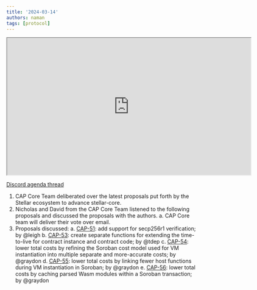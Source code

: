 ```yaml
---
title: '2024-03-14'
authors: naman
tags: [protocol]
---
```


<iframe
  src="https://drive.google.com/file/d/1Wh-MGz7foRLvGVU2J9w-ZBFt-BO3JVEb/view"
  width="640"
  height="360"
  allow="autoplay"
></iframe>

[Discord agenda thread](https://discord.com/channels/897514728459468821/1217193723612368926)

1. CAP Core Team deliberated over the latest proposals put forth by the Stellar ecosystem to advance stellar-core. 
2. Nicholas and David from the CAP Core Team listened to the following proposals and discussed the proposals with the authors.
  a. CAP Core team will deliver their vote over email. 
3. Proposals discussed:
   a. [CAP-51](https://github.com/stellar/stellar-protocol/blob/master/core/cap-0051.md): add support for secp256r1 verification; by @leigh
   b. [CAP-53](https://github.com/stellar/stellar-protocol/blob/master/core/cap-0053.md): create separate functions for extending the time-to-live for contract instance and contract code; by @tdep
   c. [CAP-54](https://github.com/stellar/stellar-protocol/blob/master/core/cap-0054.md): lower total costs by refining the Soroban cost model used for VM instantiation into multiple separate and more-accurate costs; by @graydon
   d. [CAP-55](https://github.com/stellar/stellar-protocol/blob/master/core/cap-0055.md): lower total costs by linking fewer host functions during VM instantiation in Soroban; by @graydon
   e. [CAP-56](https://github.com/stellar/stellar-protocol/blob/master/core/cap-0056.md): lower total costs by caching parsed Wasm modules within a Soroban transaction; by @graydon

